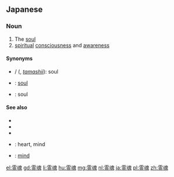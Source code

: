 ==Japanese==
{{ja-kanjitab|れい|こん|yomi=o}}

===Noun===
{{ja-noun|れいこん|kyu=靈魂}}

# The [[soul]]
# [[spiritual]] [[consciousness]] and [[awareness]]

====Synonyms====
* {{l|ja|魂}} / {{l|ja|魄}} ({{l|ja|たましい}}, ''[[tamashii]]''): soul
* {{ja-r|霊魄|れいはく}}: [[soul]]
* {{ja-r|魂魄|こんぱく}}: soul

====See also====
* {{pedialite|lang=ja}}
* {{pedialite|Reikon}}
* {{ja-r|気|き}}
* {{ja-r|心|こころ}}: heart, mind
* {{ja-r|精神|せいしん}}: [[mind]]

[[el:霊魂]]
[[gd:霊魂]]
[[li:霊魂]]
[[hu:霊魂]]
[[mg:霊魂]]
[[nl:霊魂]]
[[ja:霊魂]]
[[pl:霊魂]]
[[zh:霊魂]]